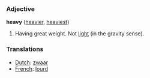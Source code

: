 === Adjective ===

'''heavy''' ([[heavier]], [[heaviest]])

#Having great weight.  Not [[light]] (in the gravity sense).

=== Translations ===
*[[Dutch]]: [[zwaar]]
*[[French]]: [[lourd]]